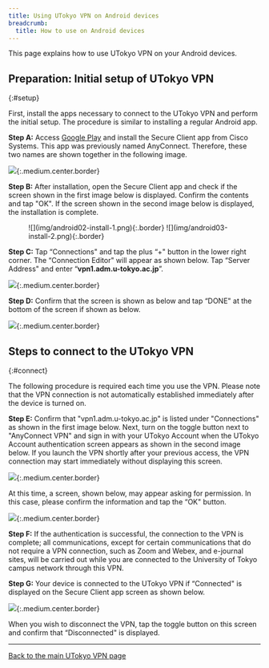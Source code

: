 ```yaml
---
title: Using UTokyo VPN on Android devices
breadcrumb:
  title: How to use on Android devices
---
```


This page explains how to use UTokyo VPN on your Android devices.

<SubpageBeginning />

## Preparation: Initial setup of UTokyo VPN
{:#setup}

First, install the apps necessary to connect to the UTokyo VPN and perform the initial setup. The procedure is similar to installing a regular Android app.

**Step A:** Access [Google Play](https://play.google.com/store/apps/details?id=com.cisco.anyconnect.vpn.android.avf) and install the Secure Client app from Cisco Systems. This app was previously named AnyConnect. Therefore, these two names are shown together in the following image.

![](img/android01-play-store.png){:.medium.center.border}

**Step B:** After installation, open the Secure Client app and check if the screen shown in the first image below is displayed. Confirm the contents and tap "OK". If the screen shown in the second image below is displayed, the installation is complete.

<figure class="gallery">
  ![](img/android02-install-1.png){:.border}
    ![](img/android03-install-2.png){:.border}
</figure>

**Step C:** Tap “Connections" and tap the plus “+" button in the lower right corner. The “Connection Editor" will appear as shown below. Tap “Server Address" and enter “**vpn1.adm.u-tokyo.ac.jp**”.

![](img/android04-connect-editor.png){:.medium.center.border}

**Step D:** Confirm that the screen is shown as below and tap “DONE" at the bottom of the screen if shown as below.

![](img/android05-connect-editing.png){:.medium.center.border}

## Steps to connect to the UTokyo VPN
{:#connect}

The following procedure is required each time you use the VPN. Please note that the VPN connection is not automatically established immediately after the device is turned on.

**Step E:** Confirm that "vpn1.adm.u-tokyo.ac.jp" is listed under "Connections" as shown in the first image below. Next, turn on the toggle button next to "AnyConnect VPN" and sign in with your UTokyo Account when the UTokyo Account authentication screen appears as shown in the second image below. If you launch the VPN shortly after  your previous access, the VPN connection may start immediately without displaying this screen.

![](img/android06-home-finished-setting.png){:.medium.center.border}

At this time, a screen, shown below, may appear asking for permission. In this case, please confirm the information and tap the “OK" button.

![](img/android08-secure-client-verify-window.png){:.medium.center.border}

<HelpMfa />
<HelpSecurityEducation />


**Step F:** If the authentication is successful, the connection to the VPN is complete; all communications, except for certain communications that do not require a VPN connection, such as Zoom and Webex, and e-journal sites, will be carried out while you are connected to the University of Tokyo campus network through this VPN.

**Step G:** Your device is connected to the UTokyo VPN if “Connected" is displayed on the Secure Client app screen as shown below.

![](img/android09-secure-client-connecting.png){:.medium.center.border}

When you wish to disconnect the VPN, tap the toggle button on this screen and confirm that “Disconnected" is displayed.

---

[Back to the main UTokyo VPN page](./)

